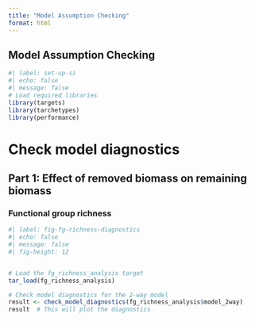 ```yaml
---
title: "Model Assumption Checking"
format: html
---
```


## Model Assumption Checking

```r
#| label: set-up-si
#| echo: false
#| message: false
# Load required libraries
library(targets)
library(tarchetypes)
library(performance)
```


# Check model diagnostics

## Part 1: Effect of removed biomass on remaining biomass

### Functional group richness
```r
#| label: fig-fg-richness-diagnostics
#| echo: false
#| message: false
#| fig-height: 12


# Load the fg_richness_analysis target
tar_load(fg_richness_analysis)

# Check model diagnostics for the 2-way model
result <- check_model_diagnostics(fg_richness_analysis$model_2way)
result  # This will plot the diagnostics
``` 